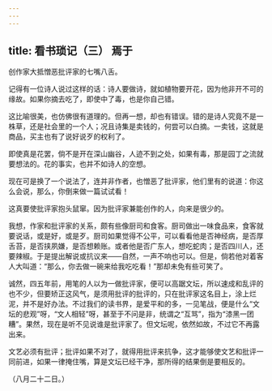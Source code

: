 ```yaml
---
---
---
```

title: 看书琐记（三） 焉于
---



创作家大抵憎恶批评家的七嘴八舌。

记得有一位诗人说过这样的话：诗人要做诗，就如植物要开花，因为他非开不可的缘故。如果你摘去吃了，即使中了毒，也是你自己错。

这比喻很美，也仿佛很有道理的。但再一想，却也有错误。错的是诗人究竟不是一株草，还是社会里的一个人；况且诗集是卖钱的，何尝可以白摘。一卖钱，这就是商品，买主也有了说好说歹的权利了。

即使真是花罢，倘不是开在深山幽谷，人迹不到之处，如果有毒，那是园丁之流就要想法的。花的事实，也并不如诗人的空想。

现在可是换了一个说法了，连并非作者，也憎恶了批评家，他们里有的说道：你这么会说，那么，你倒来做一篇试试看！

这真要使批评家抱头鼠窜。因为批评家兼能创作的人，向来是很少的。

我想，作家和批评家的关系，颇有些像厨司和食客。厨司做出一味食品来，食客就要说话，或是好，或是歹。厨司如果觉得不公平，可以看看他是否神经病，是否厚舌苔，是否挟夙嫌，是否想赖账。或者他是否广东人，想吃蛇肉；是否四川人，还要辣椒。于是提出解说或抗议来——自然，一声不响也可以。但是，倘若他对着客人大叫道：“那么，你去做一碗来给我吃吃看！”那却未免有些可笑了。

诚然，四五年前，用笔的人以为一做批评家，便可以高踞文坛，所以速成和乱评的也不少，但要矫正这风气，是须用批评的批评的，只在批评家这名目上，涂上烂泥，并不是好办法。不过我们的读书界，是爱平和的多，一见笔战，便是什么“文坛的悲观”呀，“文人相轻”呀，甚至于不问是非，统谓之“互骂”，指为“漆黑一团糟”。果然，现在是听不见说谁是批评家了。但文坛呢，依然如故，不过它不再露出来。

文艺必须有批评；批评如果不对了，就得用批评来抗争，这才能够使文艺和批评一同前进，如果一律掩住嘴，算是文坛已经干净，那所得的结果倒是要相反的。

（八月二十二日。）